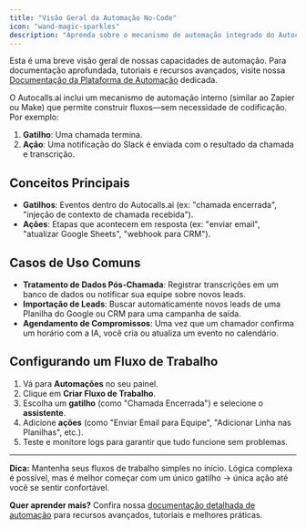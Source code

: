 ```yaml
---
title: "Visão Geral da Automação No-Code"
icon: "wand-magic-sparkles"
description: "Aprenda sobre o mecanismo de automação integrado do Autocalls.ai para criar fluxos de trabalho sem codificação"
---
```


<Card
  title="Leia a documentação completa"
  icon="book-open"
  href="/automation-platform/introduction">
  Esta é uma breve visão geral de nossas capacidades de automação. Para documentação aprofundada, tutoriais e recursos avançados, visite nossa
  [Documentação da Plataforma de Automação](/automation-platform/introduction) dedicada.
</Card>

O Autocalls.ai inclui um mecanismo de automação interno (similar ao Zapier ou Make) que permite construir fluxos—sem necessidade de codificação. Por exemplo:

1. **Gatilho**: Uma chamada termina.
2. **Ação**: Uma notificação do Slack é enviada com o resultado da chamada e transcrição.

## Conceitos Principais

- **Gatilhos**: Eventos dentro do Autocalls.ai (ex: "chamada encerrada", "injeção de contexto de chamada recebida").
- **Ações**: Etapas que acontecem em resposta (ex: "enviar email", "atualizar Google Sheets", "webhook para CRM").

## Casos de Uso Comuns

- **Tratamento de Dados Pós-Chamada**: Registrar transcrições em um banco de dados ou notificar sua equipe sobre novos leads.
- **Importação de Leads**: Buscar automaticamente novos leads de uma Planilha do Google ou CRM para uma campanha de saída.
- **Agendamento de Compromissos**: Uma vez que um chamador confirma um horário com a IA, você cria ou atualiza um evento no calendário.

## Configurando um Fluxo de Trabalho

1. Vá para **Automações** no seu painel.
2. Clique em **Criar Fluxo de Trabalho**.
3. Escolha um **gatilho** (como "Chamada Encerrada") e selecione o **assistente**.
4. Adicione **ações** (como "Enviar Email para Equipe", "Adicionar Linha nas Planilhas", etc.).
5. Teste e monitore logs para garantir que tudo funcione sem problemas.

---

**Dica:** Mantenha seus fluxos de trabalho simples no início. Lógica complexa é possível, mas é melhor começar com um único gatilho → única ação até você se sentir confortável.

**Quer aprender mais?** Confira nossa [documentação detalhada de automação](/automation-platform/introduction) para recursos avançados, tutoriais e melhores práticas.
